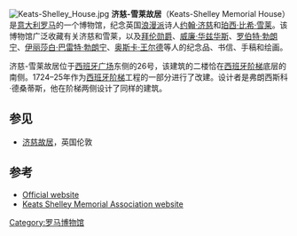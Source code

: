 {{coord|41|54|20.72|N|12|28|57.41|E|display=title}}
[[Image:Keats-Shelley_House.jpg|thumb]]
'''济慈-雪莱故居'''（Keats-Shelley Memorial House）是[[意大利|意大利]][[罗马|罗马]]的一个博物馆，纪念英国[[浪漫派|浪漫派]]诗人[[约翰·济慈|约翰·济慈]]和[[珀西·比希·雪莱|珀西·比希·雪莱]]。该博物馆广泛收藏有关济慈和雪莱，以及[[拜伦勋爵|拜伦勋爵]]、[[威廉·华兹华斯|威廉·华兹华斯]]、[[罗伯特·勃朗宁|罗伯特·勃朗宁]]、[[伊丽莎白·巴雷特·勃朗宁|伊丽莎白·巴雷特·勃朗宁]]、[[奥斯卡·王尔德|奥斯卡·王尔德]]等人的纪念品、书信、手稿和绘画。

济慈-雪莱故居位于[[西班牙广场_(罗马)|西班牙广场]]东侧的26号，该建筑的二楼恰在[[西班牙阶梯|西班牙阶梯]]底层的南侧。1724–25年作为[[西班牙阶梯|西班牙阶梯]]工程的一部分进行了改建。设计者是弗朗西斯科·德桑蒂斯，他在阶梯两侧设计了同样的建筑。

==参见==
* [[济慈故居|济慈故居]]，英国伦敦

==参考==
{{Reflist}}
*[http://www.keats-shelley-house.org/ Official website] {{Wayback|url=http://www.keats-shelley-house.org/ |date=20110925054951 }}
*[http://www.keats-shelley.co.uk/ Keats Shelley Memorial Association website] {{Wayback|url=http://www.keats-shelley.co.uk/ |date=20180531145758 }}
[[Category:罗马博物馆|Category:罗马博物馆]]